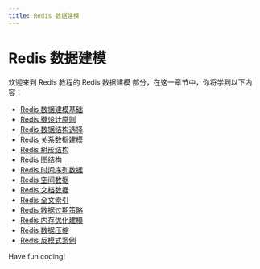 ```yaml
---
title: Redis 数据建模
---
```


# Redis 数据建模

欢迎来到 Redis 教程的 Redis 数据建模 部分，在这一章节中，你将学到以下内容：

- [Redis 数据建模基础](./0-redis-data-modeling-basics.mdx)
- [Redis 键设计原则](./1-redis-key-design-principles.mdx)
- [Redis 数据结构选择](./2-redis-data-structure-selection.mdx)
- [Redis 关系数据建模](./3-redis-relational-data-modeling.mdx)
- [Redis 树形结构](./4-redis-tree-structure.mdx)
- [Redis 图结构](./5-redis-diagram-structure.mdx)
- [Redis 时间序列数据](./6-redis-time-series-data.mdx)
- [Redis 空间数据](./7-redis-spatial-data.mdx)
- [Redis 文档数据](./8-redis-document-data.mdx)
- [Redis 全文索引](./9-redis-full-text-index.mdx)
- [Redis 数据过期策略](./10-redis-data-expiration-policy.mdx)
- [Redis 内存优化建模](./11-redis-memory-optimization-modeling.mdx)
- [Redis 数据压缩](./12-redis-data-compression.mdx)
- [Redis 反模式案例](./13-redis-anti-pattern-case.mdx)

Have fun coding!